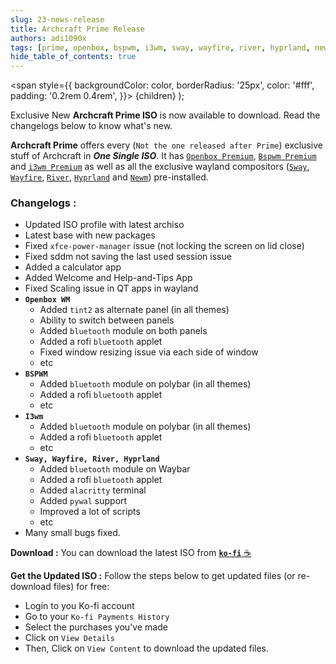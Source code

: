 ```yaml
---
slug: 23-news-release
title: Archcraft Prime Release
authors: adi1090x
tags: [prime, openbox, bspwm, i3wm, sway, wayfire, river, hyprland, newm, release, iso]
hide_table_of_contents: true
---
```


<!-- Badges -->
  <span
    style={{
      backgroundColor: color,
      borderRadius: '25px',
      color: '#fff',
      padding: '0.2rem 0.4rem',
    }}>
    {children}
  </span>
);

<Highlight color="#c778dd">Exclusive</Highlight> New **Archcraft Prime ISO** is now available to download. Read the changelogs below to know what's new. 

<!--truncate-->

**Archcraft Prime** offers every (`Not the one released after Prime`) exclusive stuff of Archcraft in ***One Single ISO***. It has [`Openbox Premium`](/docs/window-managers/stacking-wm/openbox), [`Bspwm Premium`](/docs/window-managers/tiling-wm/bspwm) and [`i3wm Premium`](/docs/window-managers/tiling-wm/i3wm) as well as all the exclusive wayland compositors ([`Sway`](/docs/wayland-compositors/sway), [`Wayfire`](/docs/wayland-compositors/wayfire), [`River`](/docs/wayland-compositors/river), [`Hyprland`](/docs/wayland-compositors/hyprland) and [`Newm`](/docs/wayland-compositors/newm)) pre-installed.

### Changelogs :
- Updated ISO profile with latest archiso
- Latest base with new packages
- Fixed `xfce-power-manager` issue (not locking the screen on lid close)
- Fixed sddm not saving the last used session issue
- Added a calculator app
- Added Welcome and Help-and-Tips App
- Fixed Scaling issue in QT apps in wayland
- **`Openbox WM`**
  - Added `tint2` as alternate panel (in all themes)
  - Ability to switch between panels
  - Added `bluetooth` module on both panels
  - Added a rofi `bluetooth` applet
  - Fixed window resizing issue via each side of window
  - etc
- **`BSPWM`**
  - Added `bluetooth` module on polybar (in all themes)
  - Added a rofi `bluetooth` applet
  - etc
- **`I3wm`**
  - Added `bluetooth` module on polybar (in all themes)
  - Added a rofi `bluetooth` applet
  - etc
- **`Sway, Wayfire, River, Hyprland`**
  - Added `bluetooth` module on Waybar
  - Added a rofi `bluetooth` applet
  - Added `alacritty` terminal
  - Added `pywal` support
  - Improved a lot of scripts
  - etc
- Many small bugs fixed.

**Download :** You can download the latest ISO from [**`ko-fi`** ☕](https://ko-fi.com/s/c925a2a8c1)

**Get the Updated ISO :**  Follow the steps below to get updated files (or re-download files) for free:
- Login to you Ko-fi account
- Go to your `Ko-fi Payments History`
- Select the purchases you've made
- Click on `View Details`
- Then, Click on `View Content` to download the updated files.
